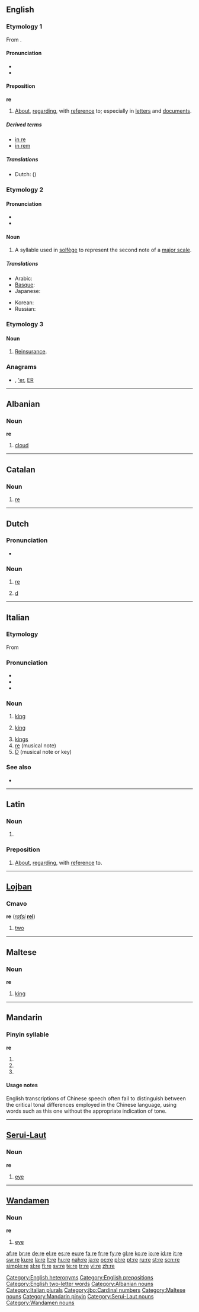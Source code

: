 {{wikipedia}}
{{also|Appendix:Variations of "re"}}
==English==

===Etymology 1===
From {{etyl|la}} {{term|lang=la|re}}.

====Pronunciation====
* {{IPA|/ɹiː/|/reɪ/}}
* {{rhymes|iː|eɪ}}

====Preposition====
'''re'''

# [[about|About]], [[regarding]], with [[reference]] to; especially in [[letter]]s and [[document]]s.

=====Derived terms=====
* [[in re]]
* [[in rem]]

=====Translations=====
{{trans-top|regarding}}
* Dutch: ({{t+|nl|wat}}) {{t-|nl|betreft}}
{{trans-mid}}
{{trans-bottom}}

===Etymology 2===

====Pronunciation====
* {{IPA|/reɪ/}}
* {{rhymes|eɪ}}

====Noun====
{{en-noun|-}}

# A syllable used in [[solfège]] to represent the second note of a [[major scale]].

=====Translations=====
{{trans-top|the second note in solfège}}
* Arabic: {{t|ar|ري|m|tr=rii, re}}
* [[Basque]]: {{t+|eu|re|xs=Basque}}
* Japanese: {{t+|ja|レ|tr=re}}
{{trans-mid}}
* Korean: {{t+|ko|레|tr=le|sc=Hang}}
* Russian: {{t+|ru|ре|n|tr=re}}
{{trans-bottom}}


===Etymology 3===
{{abbreviation}}

====Noun====
{{en-noun|-}}

# [[reinsurance|Reinsurance]].

===Anagrams===
* {{alphagram|[[er#English|er]]}} , [['er#English|'er]], [[ER#English|ER]]

[[Category:English heteronyms]]
[[Category:English prepositions]]
[[Category:English two-letter words]]

----

==Albanian==

===Noun===
'''re''' {{f}}

# [[cloud]]

[[Category:Albanian nouns]]

----

==Catalan==

===Noun===
{{ca-noun|m}}

# {{music|lang=ca}} [[#English|re]] {{gloss|second note of diatonic scale}}

----

==Dutch==

===Pronunciation===
* {{IPA|/re/|lang=nl}}

===Noun===
{{nl-noun2|f|’s|’tje}}

# {{context|Netherlands|music|lang=nl}} [[#English|re]] {{i|second note of a major scale}}
# {{context|Flemish|music|lang=nl}} [[d]] {{i|tone}}

----

==Italian==

===Etymology===
From {{etyl|la|it}} {{term|rex|lang=la}}

===Pronunciation===
* {{IPA|/ˈre/|lang=it}}
* {{audio|It-il re.ogg|Audio}}
* {{hyphenation|ré}}

===Noun===
{{it-noun|re|m||}}

# [[king]]
# {{chess|lang=it}} [[king]]
# [[kings]]
# [[#English|re]] (musical note)
# [[D]] (musical note or key)

===See also===
* {{list|it|chess pieces}}

[[Category:Italian plurals]]

----

==Latin==

===Noun===
{{la-noun-form|rē}}

# {{inflection of|[[res#Latin|rēs]]||abl|s|lang=la}}

===Preposition===
{{infl|la|preposition|head=rē}}

# [[about|About]], [[regarding]], with [[reference]] to.

----

==[[Lojban]]==

===Cmavo===
'''re''' (''[[rafsi]]'' '''[[rel]]''')

# [[two]]

[[Category:jbo:Cardinal numbers]]

----

==Maltese==

===Noun===
'''re''' {{m}}

# [[king]]

[[Category:Maltese nouns]]

----

==Mandarin==

===Pinyin syllable===
'''re'''

# {{nonstandard spelling of|lang=cmn|[[ré]]}}
# {{nonstandard spelling of|lang=cmn|[[rě]]}}
# {{nonstandard spelling of|lang=cmn|[[rè]]}}

====Usage notes====
English transcriptions of Chinese speech often fail to distinguish between the critical tonal differences employed in the Chinese language, using words such as this one without the appropriate indication of tone.

[[Category:Mandarin pinyin]]

----

==[[Serui-Laut]]==

===Noun===
'''re'''

# [[eye]]

[[Category:Serui-Laut nouns]]

----

==[[Wandamen]]==

===Noun===
'''re'''

# [[eye]]

[[Category:Wandamen nouns]]

[[af:re]]
[[br:re]]
[[de:re]]
[[el:re]]
[[es:re]]
[[eu:re]]
[[fa:re]]
[[fr:re]]
[[fy:re]]
[[gl:re]]
[[ko:re]]
[[io:re]]
[[id:re]]
[[it:re]]
[[sw:re]]
[[ku:re]]
[[la:re]]
[[lt:re]]
[[hu:re]]
[[nah:re]]
[[ja:re]]
[[oc:re]]
[[pl:re]]
[[pt:re]]
[[ru:re]]
[[st:re]]
[[scn:re]]
[[simple:re]]
[[sl:re]]
[[fi:re]]
[[sv:re]]
[[te:re]]
[[tr:re]]
[[vi:re]]
[[zh:re]]
